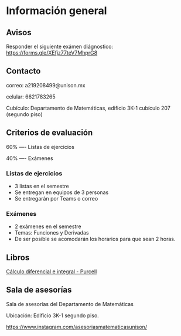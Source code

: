 # Información general

## Avisos

Responder el siguiente exámen diágnostico: <https://forms.gle/XEfjz77teV7MhprG8>

## Contacto

correo: a219208499@unison.mx

celular: 6621783265

Cubículo: Departamento de Matemáticas, edificio 3K-1 cubículo 207 (segundo piso)

## Criterios de evaluación

60% ---- Listas de ejercicios

40% ---- Exámenes

### Listas de ejercicios
- 3 listas en el semestre
- Se entregan en equipos de 3 personas
- Se entregarán por Teams o correo

### Exámenes
- 2 exámenes en el semestre
- Temas: Funciones y Derivadas
- De ser posible se acomodarán los horarios para que sean 2 horas.


## Libros

[Cálculo diferencial e integral - Purcell](https://drive.google.com/uc?export=download&id=1YQQka70pF2NmfcYZyjqjJDTimZk7G2oc)

## Sala de asesorías

Sala de asesorías del Departamento de Matemáticas

Ubicación: Edificio 3K-1 segundo piso.

<https://www.instagram.com/asesoriasmatematicasunison/>

